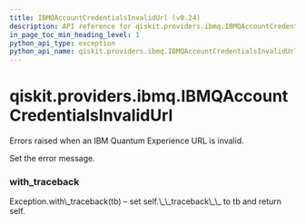 ```yaml
---
title: IBMQAccountCredentialsInvalidUrl (v0.24)
description: API reference for qiskit.providers.ibmq.IBMQAccountCredentialsInvalidUrl in qiskit v0.24
in_page_toc_min_heading_level: 1
python_api_type: exception
python_api_name: qiskit.providers.ibmq.IBMQAccountCredentialsInvalidUrl
---
```


<span id="qiskit-providers-ibmq-ibmqaccountcredentialsinvalidurl" />

# qiskit.providers.ibmq.IBMQAccountCredentialsInvalidUrl

<Class id="qiskit.providers.ibmq.IBMQAccountCredentialsInvalidUrl" isDedicatedPage={true} github="https://github.com/qiskit/qiskit-ibmq-provider/tree/stable/0.12/qiskit/providers/ibmq/exceptions.py" signature="IBMQAccountCredentialsInvalidUrl(*message)" modifiers="exception">
  Errors raised when an IBM Quantum Experience URL is invalid.

  Set the error message.

  ### with\_traceback

  <Function id="qiskit.providers.ibmq.IBMQAccountCredentialsInvalidUrl.with_traceback" signature="with_traceback()">
    Exception.with\_traceback(tb) – set self.\_\_traceback\_\_ to tb and return self.
  </Function>
</Class>

